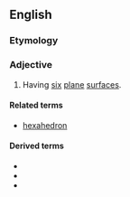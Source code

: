 ==English==

===Etymology===
{{confix|hexa|hedral|lang=en}}

===Adjective===
{{en-adj|-}}

# Having [[six]] [[plane]] [[surface]]s.

====Related terms====
* [[hexahedron]]

====Derived terms====
* {{l|en|heptahexahedral}}
* {{l|en|hexahedrally}}
* {{l|en|tetrahexahedral}}
